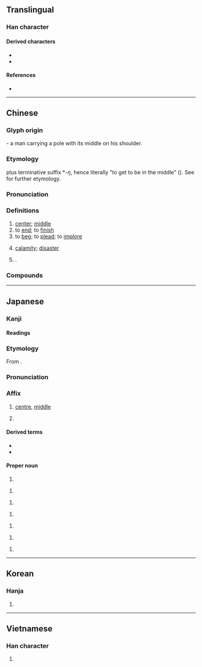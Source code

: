 {{also|中}}
{{character info}}
==Translingual==

===Han character===
{{Han char|rn=37|rad=大|as=02|sn=5|four=50030|canj=LBK|ids=⿻冂大,⿻𠀃人}}

====Derived characters====
* {{l|mul|[[佒]], [[坱]], [[抰]], [[咉]], [[岟]], [[泱]], [[㹧]], [[怏]], [[姎]], [[柍]], [[殃]], [[映]], [[胦]], [[炴]], [[眏]], [[䄃]], [[秧]], [[䘧]], [[紻]], [[軮]], [[詇]], [[𧲱]], [[鉠]] ([[𫓭]]), [[鞅]], [[䬬]], [[駚]] ([[𩧫]]), [[䱀]]}}
* {{l|mul|[[䱀]], [[㿮]], [[䒋]], [[英]], [[䇦]], [[雵]], [[𦁾]], [[㼜]], [[盎]], [[𩢥]], [[鴦]] ([[鸯]])}}

====References====
* {{Han ref|kx=0249.050|dkj=05840|dj=0508.030|hdz=10524.060|uh=592E|ud=22830|bh=A5A1|bd=42401}}

----

==Chinese==
{{zh-forms}}

===Glyph origin===
{{Han etym}}
{{Han compound|ls=ic|大|冂|t1=man|t2=pole}} - a man carrying a pole with its middle on his shoulder.

===Etymology===
{{och-l|於|tr=ʔa}} plus terminative suffix *''-ŋ'', hence literally "to get to be in the middle" ({{zh-ref|Schuessler, 2007}}). See {{och-l|於|tr=ʔa}} for further etymology.

===Pronunciation===
{{zh-pron
|m=yāng
|c=joeng1
|h=pfs=yông/ông
|h_note=yông - literary; ông - vernacular (limited, e.g. {{zh-l|*中央}})
|md=iŏng
|mn=xm,qz,tw:iong/xm,zz,tw:iang/ng
|mn_note=iong - literary; iang - literary (all sense in Zhangzhou, “to beg” in Xiamen and mainstream Taiwanese); ng - vernacular (limited, e.g. {{zh-l|*中央}})
|mn-t=iang1
|mc=y
|oc=y
|cat=n,a,v,pn
}}

===Definitions===
{{zh-hanzi}}

# [[center]]; [[middle]]
# to [[end]]; to [[finish]]
# to [[beg]]; to [[plead]]; to [[implore]]
# {{zh-alt-lb|殃}} [[calamity]]; [[disaster]]
# {{surname|zh|nodot=1}}.

===Compounds===
{{zh-der|央告|央行|央求|央托|中央|公央婆|念央兒|中央大學|央人|央煩|央中|央及|央人作伐|中央銀行|中央集權|央浼|中央黨部|中央山脈|央帶|央靠|央請|央浼營幹|央央戧戧|央央|央厄|央元音|央託|夜未央|央央插插|央媒|央戧|中央政府|死告活央|未央宮|投央|無央|未央|東央西告|震央|長樂未央|央塔克}}

----

==Japanese==

===Kanji===
{{ja-kanji|grade=3|rs=大02}}

====Readings====
{{ja-readings
|goon=おう, よう
|kanon=よう, えい
|kun=なか-ば
}}

===Etymology===
{{ja-kanjitab|おう|yomi=on}}
From {{der|ja|ltc|sort=おう|-}} {{ltc-l|央}}.

===Pronunciation===
{{ja-pron|おう|y=on}}

===Affix===
{{ja-pos|affix|おう|hhira=あう}}

# [[centre]], [[middle]]
# {{lb|ja|US}} {{short for|ja|央州|t={{place|ja|t=Oregon|state|c/USA}}}}

====Derived terms====
{{der-top}}
* {{ja-r|震央|しんおう}}
* {{ja-r|中央|ちゅうおう}}
{{der-bottom}}

====Proper noun====
{{ja-pos|proper|あたる}}
# {{given name|ja|male|sort=あたる}}
{{ja-pos|proper|おう}}
# {{given name|ja|male|sort=おう}}
{{ja-pos|proper|とおる}}
# {{given name|ja|male|sort=とおる}}
{{ja-pos|proper|なかば}}
# {{given name|ja|male|sort=なかば}}
{{ja-pos|proper|ひさし}}
# {{given name|ja|male|sort=ひさし}}
{{ja-pos|proper|ひろし}}
# {{given name|ja|male|sort=ひろし}}
{{ja-pos|proper|よう}}
# {{given name|ja|male|sort=よう}}

----

==Korean==

===Hanja===
{{ko-hanja|hangeul=앙|rv=ang|mr=ang}}

# {{rfdef|ko|sort=大02}}

----

==Vietnamese==

===Han character===
{{vi-readings|reading=ương, trân|rs=大02}}

# {{rfdef|vi|sort=大02}}